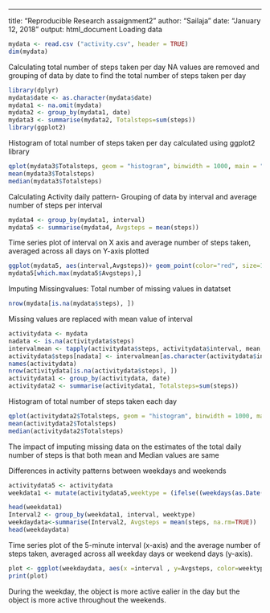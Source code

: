 ---
title: "Reproducible Research assaignment2"
author: "Sailaja"
date: "January 12, 2018"
output: html_document
Loading data
```{r}
mydata <- read.csv ("activity.csv", header = TRUE)
dim(mydata)
```
Calculating total number of steps taken per day
NA values are removed and grouping of data by date to find the total number of steps taken per day
```{r}
library(dplyr)
mydata$date <- as.character(mydata$date)
mydata1 <- na.omit(mydata)
mydata2 <- group_by(mydata1, date)
mydata3 <- summarise(mydata2, Totalsteps=sum(steps))
library(ggplot2)
```
Histogram of total number of steps taken per day calculated using ggplot2 library
```{r}
qplot(mydata3$Totalsteps, geom = "histogram", binwidth = 1000, main = "Histogram of Total number of steps taken per day", xlab ="Total steps", fill = I("red"), col = I("red"), alpha = I(.2))
mean(mydata3$Totalsteps)
median(mydata3$Totalsteps)
```
Calculating Activity daily pattern- Grouping of data by interval and average number of steps per interval
```{r}
mydata4 <- group_by(mydata1, interval)
mydata5 <- summarise(mydata4, Avgsteps = mean(steps))
```
Time series plot of interval on X axis and average number of steps taken, averaged across all days on Y-axis plotted
```{r}
ggplot(mydata5, aes(interval,Avgsteps))+ geom_point(color="red", size=1) + ggtitle("Daily activity pattern") + xlab("Interval") + ylab("Average steps")
mydata5[which.max(mydata5$Avgsteps),]

```
Imputing Missingvalues:
Total number of missing values in datatset
```{r}
nrow(mydata[is.na(mydata$steps), ])
```
Missing values are replaced with mean value of interval
```{r}
activitydata <- mydata
nadata <- is.na(activitydata$steps)
intervalmean <- tapply(activitydata$steps, activitydata$interval, mean, na.rm=TRUE)
activitydata$steps[nadata] <- intervalmean[as.character(activitydata$interval[nadata])]
names(activitydata)
nrow(activitydata[is.na(activitydata$steps), ])
activitydata1 <- group_by(activitydata, date)
activitydata2 <- summarise(activitydata1, Totalsteps=sum(steps))
```
Histogram of total number of steps taken each day
```{r}
qplot(activitydata2$Totalsteps, geom = "histogram", binwidth = 1000, main = "Histogram of Total number of steps taken per day including missingvalues", xlab ="Total steps", fill = I("green"), col = I("red"), alpha = I(.2))
mean(activitydata2$Totalsteps)
median(activitydata2$Totalsteps)
```
The impact of imputing missing data on the estimates of the total daily number of steps is that both mean and Median values are same

Differences in activity patterns between weekdays and weekends
```{r}
activitydata5 <- activitydata
weekdata1 <- mutate(activitydata5,weektype = (ifelse((weekdays(as.Date(activitydata5$date))=="Saturday"|weekdays(as.Date(activitydata5$date))=="Sunday"), "Weekend", "Weekday")))

head(weekdata1)
Interval2 <- group_by(weekdata1, interval, weektype)
weekdaydata<-summarise(Interval2, Avgsteps = mean(steps, na.rm=TRUE))
head(weekdaydata)
```
Time series plot of the 5-minute interval (x-axis) and the average number of steps taken, averaged across all weekday days or weekend days (y-axis). 
```{r}
plot <- ggplot(weekdaydata, aes(x =interval , y=Avgsteps, color=weektype)) +geom_line() +labs(title = "Avg. Daily Steps by Weektype", x = "Interval", y = "No. of Steps") + facet_wrap(~weektype, ncol = 1, nrow=2)
print(plot)
```

During the weekday, the object is more active ealier in the day but the object is more active throughout the weekends.
